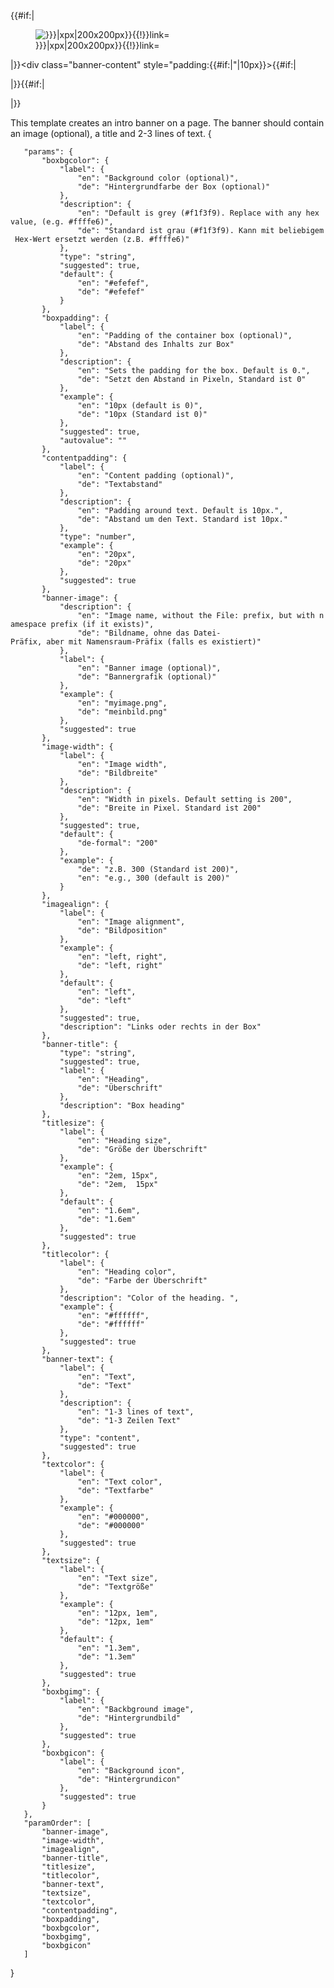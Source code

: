 <includeonly><templatestyles src="Banner/styles.css" /><div class="bannerbox {{{boxbgicon|}}}" style="align-items:start;{{#ifeq:{{{imagealign|}}}|right|flex-direction:row-reverse;|flex-dirction:row;}}{{#if:{{{boxbgcolor|}}}|background:{{{boxbgcolor}}};|}}{{#if:{{{boxpadding|}}}|padding:{{{boxpadding|0px}}};}}">
{{#if:{{{banner-image|}}}|<div class="banner-image">[[File:{{{banner-image}}}{{!}}{{#if:{{{image-width|}}}|{{{image-width}}}x{{{image-width}}}px|200x200px}}{{!}}link=]]</div>|}}<div class="banner-content" style="padding:{{#if:{{{contentpadding|}}}|{{{contentpadding}}}"|10px}}>{{#if:{{{banner-title|}}}|<div class="banner-title"><div class="bannerhd" style="margin-top:0; {{#if:{{{titlesize|}}}|font-size:{{{titlesize}}};|font-size:1.6em;}}{{#if:{{{titlecolor|}}}|color:{{{titlecolor}}};|}}">{{{banner-title}}}</div></div>|}}{{#if:{{{banner-text|}}}|<div class="banner-text" style="{{#if:{{{textcolor|}}}|color:{{{textcolor}}};|}}{{#if:{{{textsize|}}}|font-size:{{{textsize}}};|}}">{{{banner-text}}}</div>|}}</div></div></includeonly><noinclude>
This template creates an intro banner on a page. The banner should contain an image (optional), a title and 2-3 lines of text.
<templatedata>
{
	"params": {
		"boxbgcolor": {
			"label": {
				"en": "Background color (optional)",
				"de": "Hintergrundfarbe der Box (optional)"
			},
			"description": {
				"en": "Default is grey (#f1f3f9). Replace with any hex value, (e.g. #ffffe6)",
				"de": "Standard ist grau (#f1f3f9). Kann mit beliebigem Hex-Wert ersetzt werden (z.B. #ffffe6)"
			},
			"type": "string",
			"suggested": true,
			"default": {
				"en": "#efefef",
				"de": "#efefef"
			}
		},
		"boxpadding": {
			"label": {
				"en": "Padding of the container box (optional)",
				"de": "Abstand des Inhalts zur Box"
			},
			"description": {
				"en": "Sets the padding for the box. Default is 0.",
				"de": "Setzt den Abstand in Pixeln, Standard ist 0"
			},
			"example": {
				"en": "10px (default is 0)",
				"de": "10px (Standard ist 0)"
			},
			"suggested": true,
			"autovalue": ""
		},
		"contentpadding": {
			"label": {
				"en": "Content padding (optional)",
				"de": "Textabstand"
			},
			"description": {
				"en": "Padding around text. Default is 10px.",
				"de": "Abstand um den Text. Standard ist 10px."
			},
			"type": "number",
			"example": {
				"en": "20px",
				"de": "20px"
			},
			"suggested": true
		},
		"banner-image": {
			"description": {
				"en": "Image name, without the File: prefix, but with namespace prefix (if it exists)",
				"de": "Bildname, ohne das Datei-Präfix, aber mit Namensraum-Präfix (falls es existiert)"
			},
			"label": {
				"en": "Banner image (optional)",
				"de": "Bannergrafik (optional)"
			},
			"example": {
				"en": "myimage.png",
				"de": "meinbild.png"
			},
			"suggested": true
		},
		"image-width": {
			"label": {
				"en": "Image width",
				"de": "Bildbreite"
			},
			"description": {
				"en": "Width in pixels. Default setting is 200",
				"de": "Breite in Pixel. Standard ist 200"
			},
			"suggested": true,
			"default": {
				"de-formal": "200"
			},
			"example": {
				"de": "z.B. 300 (Standard ist 200)",
				"en": "e.g., 300 (default is 200)"
			}
		},
		"imagealign": {
			"label": {
				"en": "Image alignment",
				"de": "Bildposition"
			},
			"example": {
				"en": "left, right",
				"de": "left, right"
			},
			"default": {
				"en": "left",
				"de": "left"
			},
			"suggested": true,
			"description": "Links oder rechts in der Box"
		},
		"banner-title": {
			"type": "string",
			"suggested": true,
			"label": {
				"en": "Heading",
				"de": "Überschrift"
			},
			"description": "Box heading"
		},
		"titlesize": {
			"label": {
				"en": "Heading size",
				"de": "Größe der Überschrift"
			},
			"example": {
				"en": "2em, 15px",
				"de": "2em,  15px"
			},
			"default": {
				"en": "1.6em",
				"de": "1.6em"
			},
			"suggested": true
		},
		"titlecolor": {
			"label": {
				"en": "Heading color",
				"de": "Farbe der Überschrift"
			},
			"description": "Color of the heading. ",
			"example": {
				"en": "#ffffff",
				"de": "#ffffff"
			},
			"suggested": true
		},
		"banner-text": {
			"label": {
				"en": "Text",
				"de": "Text"
			},
			"description": {
				"en": "1-3 lines of text",
				"de": "1-3 Zeilen Text"
			},
			"type": "content",
			"suggested": true
		},
		"textcolor": {
			"label": {
				"en": "Text color",
				"de": "Textfarbe"
			},
			"example": {
				"en": "#000000",
				"de": "#000000"
			},
			"suggested": true
		},
		"textsize": {
			"label": {
				"en": "Text size",
				"de": "Textgröße"
			},
			"example": {
				"en": "12px, 1em",
				"de": "12px, 1em"
			},
			"default": {
				"en": "1.3em",
				"de": "1.3em"
			},
			"suggested": true
		},
		"boxbgimg": {
			"label": {
				"en": "Backbground image",
				"de": "Hintergrundbild"
			},
			"suggested": true
		},
		"boxbgicon": {
			"label": {
				"en": "Background icon",
				"de": "Hintergrundicon"
			},
			"suggested": true
		}
	},
	"paramOrder": [
		"banner-image",
		"image-width",
		"imagealign",
		"banner-title",
		"titlesize",
		"titlecolor",
		"banner-text",
		"textsize",
		"textcolor",
		"contentpadding",
		"boxpadding",
		"boxbgcolor",
		"boxbgimg",
		"boxbgicon"
	]
}
</templatedata>
</noinclude>